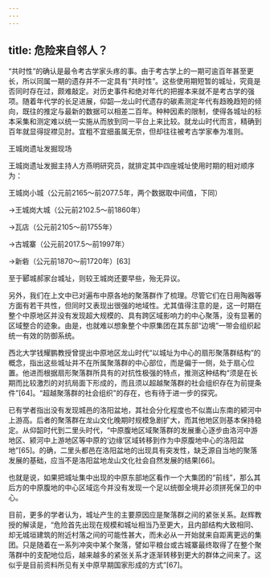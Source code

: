 ```yaml
---
---
---
```

title: 危险来自邻人？
---




“共时性”的确认是最令考古学家头疼的事。由于考古学上的一期可逾百年甚至更长，所以同属一期的遗存并不一定具有“共时性”。这些使用期短暂的城址，究竟是否同时存在过，颇难敲定。对历史事件和绝对年代的把握本来就不是考古学的强项。随着年代学的长足进展，仰韶—龙山时代遗存的碳素测定年代有趋晚趋短的倾向，既往的推定与最新的数据可以相差二百年。种种因素的限制，使得各城址的标本采集和测定难以统一实施从而放到同一平台上来比较。就龙山时代而言，精确到百年就显得捉襟见肘。宜粗不宜细虽属无奈，但却往往被考古学家奉为准则。



王城岗遗址发掘现场



王城岗遗址发掘主持人方燕明研究员，就排定其中四座城址使用时期的相对顺序为：





王城岗小城（公元前2165～前2077.5年，两个数据取中间值，下同）

→王城岗大城（公元前2102.5～前1860年）

→瓦店（公元前2105～前1755年）

→古城寨（公元前2017.5～前1997年）

→新砦（公元前1870～前1720年）[63]





至于郾城郝家台城址，则较王城岗还要早些，殆无异议。

另外，我们在上文中已对遍布中原各地的聚落群作了梳理。尽管它们在日用陶器等方面有若干共性，但同时又表现出很强的地域性。尤其值得注意的是，这一时期在整个中原地区并没有发现超大规模的、具有跨区域影响力的中心聚落，没有显著的区域整合的迹象。由是，也就难以想象整个中原集团在其东部“边境”一带会组织起统一有效的防御系统。

西北大学钱耀鹏教授曾提出中原地区龙山时代“以城址为中心的扇形聚落群结构”的概念，指出这些城址并不在所属聚落群的中心部位，而是偏于一侧，处于扇心位置。他进而根据扇形聚落群所具有的对抗性极强的特点，推测这种结构“须是在长期而比较激烈的对抗局面下形成的，而且须以超越聚落群的社会组织存在为前提条件”[64]。“超越聚落群的社会组织”的存在，也有待于进一步的探究。

已有学者指出没有发现城邑的洛阳盆地，其社会分化程度也不似嵩山东南的颍河中上游高。后者的聚落群在龙山文化晚期时规模急剧扩大，而其他地区则基本保持稳定。从仰韶时代到二里头时代，“中原腹地区域聚落群的发展重心逐步由洛河中游地区、颍河中上游地区等中原的‘边缘’区域转移到作为中原腹地中心的洛阳盆地”[65]。的确，二里头都邑在洛阳盆地的出现具有突发性，缺乏源自当地的聚落发展的基础，应当不是洛阳盆地龙山文化社会自然发展的结果[66]。

也就是说，如果把城址集中出现的中原东部地区看作一个大集团的“前线”，那么其后方的中原腹地的中心区域迄今并没有发现一个足以统御全境并必须拼死保卫的中心。

目前，更多的学者认为，城址产生的主要原因应是聚落群之间的紧张关系。赵辉教授的解读是，“危险首先出现在规模和城址相当乃至更大，且内部结构大致相同、却无城垣建筑的附近村落之间的可能性甚大，而未必从一开始就来自距离更远的集团。只是随着在一系列冲突中某个聚落，譬如平粮台或古城寨最终取得了在整个聚落群中的支配地位后，越来越多的紧张关系才逐渐转移到更大的群体之间来了。这似乎是目前资料所见有关中原早期国家形成的方式”[67]。
